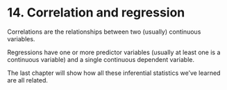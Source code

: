 # 14. Correlation and regression

Correlations are the relationships between two (usually) continuous variables.

Regressions have one or more predictor variables (usually at least one is a continuous variable) and a single continuous dependent variable.

The last chapter will show how all these inferential statistics we've learned are all related.
